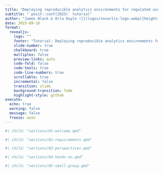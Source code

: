 ```yaml
---
title: "Deploying reproducible analytics environments for regulated use cases"
subtitle: "`posit::conf(2025)` tutorial"
author: "James Black & Orla Doyle ![](logos/novartis-logo.webp){height=30px style=\"vertical-align: middle;\"}, Doug Kelkhoff ![](logos/roche-logo.png){height=30px style=\"vertical-align: middle;\"}, Michael Mayer ![](logos/posit-logo.png){height=30px style=\"vertical-align: middle;\"}, Rafael Pereira ![](logos/appsilon-logo.png){height=30px style=\"vertical-align: middle;\"}"
date: 2025-09-16
format:
  revealjs:
    logo: ""
    footer: "Tutorial: Deploying reproducible analytics environments for regulated use cases"
    slide-number: true
    chalkboard: true
    multiplex: false
    preview-links: auto
    code-fold: false
    code-tools: true
    code-line-numbers: true
    scrollable: true
    incremental: false
    transition: slide
    background-transition: fade
    highlight-style: github
execute:
  echo: true
  warning: false
  message: false
  freeze: auto
---
```


```r
#| child: "sections/01-welcome.qmd"
```

```r
#| child: "sections/02-requirements.qmd"
```

```r
#| child: "sections/03-perspectives.qmd"
```

```r
#| child: "sections/04-hands-on.qmd"
```

```r
#| child: "sections/05-small-group.qmd"
```
